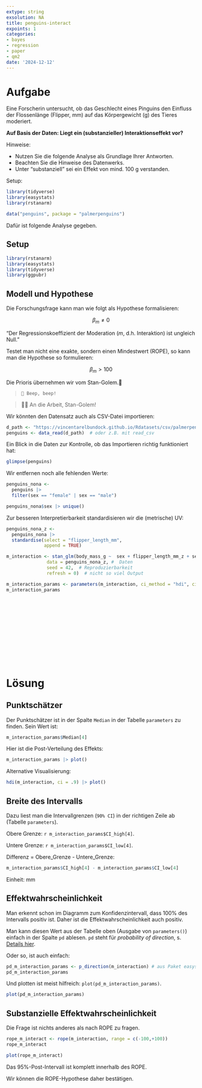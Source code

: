 ```yaml
---
extype: string
exsolution: NA
title: penguins-interact
expoints: 1
categories:
- bayes
- regression
- paper
- qm2
date: '2024-12-12'
---
```






# Aufgabe


Eine Forscherin untersucht, ob das Geschlecht eines Pinguins den Einfluss der Flossenlänge (Flipper, mm) auf das Körpergewicht (g) des Tieres moderiert.


**Auf Basis der Daten: Liegt ein (substanzieller) Interaktionseffekt vor?**

Hinweise:


- Nutzen Sie die folgende Analyse als Grundlage Ihrer Antworten.
- Beachten Sie die Hinweise des Datenwerks.
- Unter "substanziell" sei ein Effekt von mind. 100 g verstanden.






Setup:

```r
library(tidyverse)
library(easystats)
library(rstanarm)

data("penguins", package = "palmerpenguins")
```


Dafür ist folgende Analyse gegeben.



## Setup

```r
library(rstanarm)
library(easystats)
library(tidyverse)
library(ggpubr)
```


## Modell und Hypothese



Die Forschungsfrage kann man wie folgt als Hypothese formalisieren:

$$\beta_{m} \ne 0$$

"Der Regressionskoeffizient der Moderation ($m$, d.h. Interaktion) ist ungleich Null."


Testet man nicht eine exakte, sondern einen Mindestwert (ROPE), so kann man die Hypothese so formulieren:

$$\beta_{m} > 100$$

Die Prioris übernehmen wir vom Stan-Golem.🤖

>     🤖 Beep, beep!

>   👩‍🏫 An die Arbeit, Stan-Golem!






Wir könnten  den Datensatz auch als CSV-Datei importieren:


```r
d_path <- "https://vincentarelbundock.github.io/Rdatasets/csv/palmerpenguins/penguins.csv"
penguins <- data_read(d_path)  # oder z.B. mit read_csv 
```


Ein Blick in die Daten zur Kontrolle,
ob das Importieren richtig funktioniert hat:

```r
glimpse(penguins)
```



Wir entfernen noch alle fehlenden Werte:

```r
penguins_nona <- 
  penguins |> 
  filter(sex == "female" | sex == "male")

penguins_nona$sex |> unique()
```


Zur besseren Interpretierbarkeit standardisieren wir die (metrische) UV:


```r
penguins_nona_z <- 
  penguins_nona |> 
  standardise(select = "flipper_length_mm",
              append = TRUE)
```


```r
m_interaction <- stan_glm(body_mass_g ~  sex + flipper_length_mm_z + sex:flipper_length_mm_z,  # Regressionsgleichung
               data = penguins_nona_z, #  Daten
               seed = 42,  # Reproduzierbarkeit
               refresh = 0)  # nicht so viel Output
```


```r
m_interaction_params <- parameters(m_interaction, ci_method = "hdi", ci = .9)
m_interaction_params
```





</br>
</br>
</br>
</br>
</br>
</br>
</br>
</br>
</br>
</br>

# Lösung




## Punktschätzer

Der Punktschätzer ist in der Spalte `Median` in der Tabelle `parameters` zu finden. Sein Wert ist:

```r
m_interaction_params$Median[4]
```

Hier ist die Post-Verteilung des Effekts:

```r
m_interaction_params |> plot()
```

Alternative Visualisierung:

```r
hdi(m_interaction, ci = .9) |> plot()
```



## Breite des Intervalls

Dazu liest man die Intervallgrenzen (`90% CI`) in der richtigen Zeile ab (Tabelle `parameters`).

Obere Grenze: `r m_interaction_params$CI_high[4]`.

Untere Grenze: `r m_interaction_params$CI_low[4]`.

Differenz = Obere_Grenze - Untere_Grenze:

```r
m_interaction_params$CI_high[4] - m_interaction_params$CI_low[4]
```

Einheit: mm


## Effektwahrscheinlichkeit

Man erkennt schon im Diagramm zum Konfidenzintervall, dass 100% des Intervalls positiv ist.
Daher ist die Effektwahrscheinlichkeit auch positiv.


 

Man kann diesen Wert aus der Tabelle oben (Ausgabe von `parameters()`) einfach in der Spalte `pd` ablesen.
`pd` steht für *probability of direction*, s. [Details hier](https://easystats.github.io/blog/posts/bayestestr_pd/).


Oder so, ist auch einfach:


```r
pd_m_interaction_params <- p_direction(m_interaction) # aus Paket easystats
pd_m_interaction_params
```

Und plotten ist meist hilfreich: `plot(pd_m_interaction_params)`.


```r
plot(pd_m_interaction_params)
```




## Substanzielle Effektwahrscheinlichkeit

Die Frage ist nichts anderes als nach ROPE zu fragen.



```r
rope_m_interact <- rope(m_interaction, range = c(-100,+100))
rope_m_interact
```

```r
plot(rope_m_interact)
```


Das 95%-Post-Intervall ist komplett innerhalb des ROPE.

Wir können die ROPE-Hypothese daher bestätigen.
